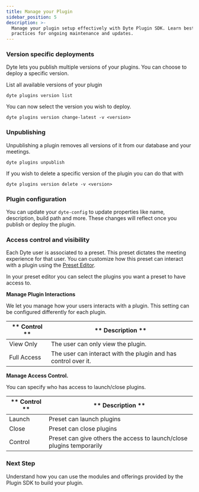 ```yaml
---
title: Manage your Plugin
sidebar_position: 5
description: >-
  Manage your plugin setup effectively with Dyte Plugin SDK. Learn best
  practices for ongoing maintenance and updates.
---
```


### Version specific deployments

Dyte lets you publish multiple versions of your plugins. You can choose to
deploy a specific version.

List all available versions of your plugin

```shell
dyte plugins version list
```

You can now select the version you wish to deploy.

```shell
dyte plugins version change-latest -v <version>
```

### Unpublishing

Unpublishing a plugin removes all versions of it from our database and your
meetings.

```shell
dyte plugins unpublish
```

If you wish to delete a specific version of the plugin you can do that with

```shell
dyte plugins version delete -v <version>
```

### Plugin configuration

You can update your `dyte-config` to update properties like name, description,
build path and more. These changes will reflect once you publish or deploy the
plugin.

### Access control and visibility

Each Dyte user is associated to a preset. This preset dictates the meeting
experience for that user. You can customize how this preset can interact with a
plugin using the [Preset Editor](https://dev.dyte.io/roles-presets).

In your preset editor you can select the plugins you want a preset to have
access to.

**Manage Plugin Interactions**

We let you manage how your users interacts with a plugin. This setting can be
configured differently for each plugin.

| ** Control ** | ** Description **                                              |
| ------------- | -------------------------------------------------------------- |
| View Only     | The user can only view the plugin.                             |
| Full Access   | The user can interact with the plugin and has control over it. |

**Manage Access Control.**

You can specify who has access to launch/close plugins.

| ** Control ** | ** Description **                                                     |
| ------------- | --------------------------------------------------------------------- |
| Launch        | Preset can launch plugins                                             |
| Close         | Preset can close plugins                                              |
| Control       | Preset can give others the access to launch/close plugins temporarily |

### Next Step

Understand how you can use the modules and offerings provided by the Plugin SDK
to build your plugin.

<head>
  <title>Plugin SDK Manage your Plugin</title>
  <meta
    name="description"
    content="Manage your plugin setup effectively with Dyte Plugin SDK. Learn best practices for ongoing maintenance and updates."
  />
</head>
